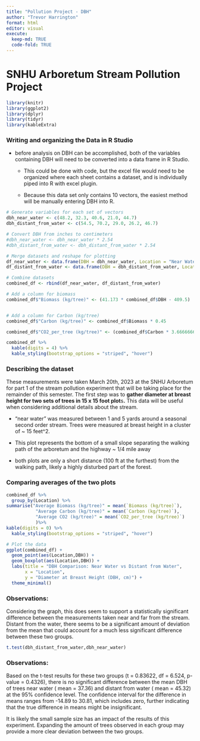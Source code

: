 ```yaml
---
title: "Pollution Project - DBH"
author: "Trevor Harrington"
format: html
editor: visual
execute: 
  keep-md: TRUE
  code-fold: TRUE
---
```


# SNHU Arboretum Stream Pollution Project

```r
library(knitr)
library(ggplot2)
library(dplyr)
library(tidyr)
library(kableExtra)
```

### Writing and organizing the Data in R Studio

-   before analysis on DBH can be accomplished, both of the variables containing DBH will need to be converted into a data frame in R Studio.

    -   This could be done with code, but the excel file would need to be organized where each sheet contains a dataset, and is individually piped into R with excel plugin.

    -   Because this data set only contains 10 vectors, the easiest method will be manually entering DBH into R.

```r
# Generate variables for each set of vectors
dbh_near_water <- c(48.2, 32.3, 40.6, 21.0, 44.7)
dbh_distant_from_water <- c(54.5, 70.2, 29.0, 26.2, 46.7)

# Convert DBH from inches to centimeters
#dbh_near_water <- dbh_near_water * 2.54
#dbh_distant_from_water <- dbh_distant_from_water * 2.54

# Merge datasets and reshape for plotting
df_near_water <- data.frame(DBH = dbh_near_water, Location = "Near Water")
df_distant_from_water <- data.frame(DBH = dbh_distant_from_water, Location = "Distant from Water")

# Combine datasets
combined_df <- rbind(df_near_water, df_distant_from_water)

# Add a column for biomass
combined_df$"Biomass (kg/tree)" <- (41.173 * combined_df$DBH - 409.5)


# Add a column for Carbon (kg/tree)
combined_df$"Carbon (kg/tree)" <- combined_df$Biomass * 0.45

combined_df$"CO2_per_tree (kg/tree)" <- (combined_df$Carbon * 3.66666666667)
```

```r
combined_df %>%
  kable(digits = 4) %>%
  kable_styling(bootstrap_options = "striped", "hover")
```

### Describing the dataset

These measurements were taken March 20th, 2023 at the SNHU Arboretum for part 1 of the stream pollution experiment that will be taking place for the remainder of this semester. The first step was to **gather diameter at breast height for two sets of trees in 15 x 15 foot plot**s**.** This data will be useful when considering additional details about the stream.

-   "near water" was measured between 1 and 5 yards around a seasonal second order stream. Trees were measured at breast height in a cluster of \~ 15 feet\^2.

-   This plot represents the bottom of a small slope separating the walking path of the arboretum and the highway \~ 1/4 mile away

-   both plots are only a short distance (100 ft at the furthest) from the walking path, likely a highly disturbed part of the forest.

### Comparing averages of the two plots

```r
combined_df %>%
  group_by(Location) %>%
summarise("Average Biomass (kg/tree)" = mean(`Biomass (kg/tree)`),
           "Average Carbon (kg/tree)" = mean(`Carbon (kg/tree)`),
           "Average CO2 (kg/tree)" = mean(`CO2_per_tree (kg/tree)`)
           )%>%
kable(digits = 0) %>%
  kable_styling(bootstrap_options = "striped", "hover")
```

```r
# Plot the data
ggplot(combined_df) +
  geom_point(aes(Location,DBH)) +
  geom_boxplot(aes(Location,DBH)) +
  labs(title = "DBH Comparison: Near Water vs Distant from Water",
       x = "Location",
       y = "Diameter at Breast Height (DBH, cm)") +
  theme_minimal()
```

### Observations:

Considering the graph, this does seem to support a statistically significant difference between the measurements taken near and far from the stream. Distant from the water, there seems to be a significant amount of deviation from the mean that could account for a much less significant difference between these two groups.

```r
t.test(dbh_distant_from_water,dbh_near_water)
```

### Observations:

Based on the t-test results for these two groups (t = 0.83622, df = 6.524, p-value = 0.4326), there is no significant difference between the mean DBH of trees near water ( mean = 37.36) and distant from water ( mean = 45.32) at the 95% confidence level. The confidence interval for the difference in means ranges from -14.89 to 30.81, which includes zero, further indicating that the true difference in means might be insignificant.

It is likely the small sample size has an impact of the results of this experiment. Expanding the amount of trees observed in each group may provide a more clear deviation between the two groups.
